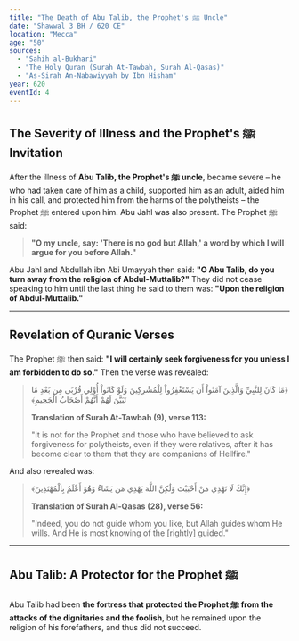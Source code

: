 ```yaml
---
title: "The Death of Abu Talib, the Prophet's ﷺ Uncle"
date: "Shawwal 3 BH / 620 CE"
location: "Mecca"
age: "50"
sources:
  - "Sahih al-Bukhari"
  - "The Holy Quran (Surah At-Tawbah, Surah Al-Qasas)"
  - "As-Sirah An-Nabawiyyah by Ibn Hisham"
year: 620
eventId: 4
---
```


## The Severity of Illness and the Prophet's ﷺ Invitation

After the illness of **Abu Talib, the Prophet's ﷺ uncle**, became severe – he who had taken care of him as a child, supported him as an adult, aided him in his call, and protected him from the harms of the polytheists – the Prophet ﷺ entered upon him. Abu Jahl was also present. The Prophet ﷺ said:
> **"O my uncle, say: 'There is no god but Allah,' a word by which I will argue for you before Allah."**

Abu Jahl and Abdullah ibn Abi Umayyah then said: **"O Abu Talib, do you turn away from the religion of Abdul-Muttalib?"**
They did not cease speaking to him until the last thing he said to them was: **"Upon the religion of Abdul-Muttalib."**

---

## Revelation of Quranic Verses

The Prophet ﷺ then said: **"I will certainly seek forgiveness for you unless I am forbidden to do so."**
Then the verse was revealed:
> <span className="font-quran" dir="rtl">﴿مَا كَانَ لِلنَّبِيِّ وَالَّذِينَ آمَنُواْ أَن يَسْتَغْفِرُواْ لِلْمُشْرِكِينَ وَلَوْ كَانُواْ أُوْلِي قُرْبَى مِن بَعْدِ مَا تَبَيَّنَ لَهُمْ أَنَّهُمْ أَصْحَابُ الْجَحِيمِ﴾</span>
>
> **Translation of Surah At-Tawbah (9), verse 113:**
>
> "It is not for the Prophet and those who have believed to ask forgiveness for polytheists, even if they were relatives, after it has become clear to them that they are companions of Hellfire."

And also revealed was:
> <span className="font-quran" dir="rtl">﴿إِنَّكَ لَا تَهْدِي مَنْ أَحْبَبْتَ وَلَٰكِنَّ اللَّهَ يَهْدِي مَن يَشَاءُ وَهُوَ أَعْلَمُ بِالْمُهْتَدِينَ﴾</span>
>
> **Translation of Surah Al-Qasas (28), verse 56:**
>
> "Indeed, you do not guide whom you like, but Allah guides whom He wills. And He is most knowing of the [rightly] guided."

---

## Abu Talib: A Protector for the Prophet ﷺ

Abu Talib had been **the fortress that protected the Prophet ﷺ from the attacks of the dignitaries and the foolish**, but he remained upon the religion of his forefathers, and thus did not succeed.